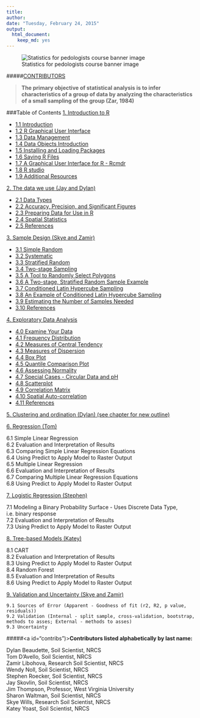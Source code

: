 ---
title: 
author:
date: "Tuesday, February 24, 2015"
output:
  html_document:
    keep_md: yes
---
![Statistics for pedologists course banner image](chapters/1_introduction/figure/logo.jpg)  

#####[CONTRIBUTORS](#contribs)

> **The primary objective of statistical analysis is to infer characteristics of a group of data by analyzing the characteristics of a small sampling of the group (Zar, 1984)**


 
###Table of Contents
<a href="chapters/1_introduction/1_introduction.Rmd#">1. Introduction to R</a>  

 * <a href="chapters/1_introduction/1_introduction.Rmd#intro">1.1 Introduction</a>    
 * <a href="chapters/1_introduction/1_introduction.Rmd#gui">1.2 R Graphical User Interface</a>  
 * <a href="chapters/1_introduction/1_introduction.Rmd#datamanagement">1.3 Data Management</a>  
 * <a href="chapters/1_introduction/1_introduction.Rmd#dataobjects">1.4 Data Objects Introduction</a>  
 * <a href="chapters/1_introduction/1_introduction.Rmd.#packages">1.5 Installing and Loading Packages</a>  
 * <a href="chapters/1_introduction/1_introduction.Rmd#saving">1.6 Saving R Files</a>  
 * <a href="chapters/1_introduction/1_introduction.Rmd#cmdr">1.7 A Graphical User Interface for R - Rcmdr</a>    
 * <a href="chapters/1_introduction/1_introduction.Rmd#studio">1.8 R studio</a> 
 * <a href="chapters/1_introduction/1_introduction.Rmd#additional">1.9 Additional Resources</a>   

<a href="chapters/2_data/2_data.Rmd">2. The data we use (Jay and Dylan)</a>  

 *  <a href="chapters/2_data/2_data.Rmd#datatype">2.1 Data Types</a>    
 *  <a href="chapters/2_data/2_data.Rmd#acc">2.2 Accuracy, Precision, and Significant Figures</a>     
 *  <a href="chapters/2_data/2_data.Rmd#data">2.3 Preparing Data for Use in R</a>   
 * <a href="chapters/2_data/2_data.Rmd#tools">2.4 Spatial Statistics</a>       
 *  <a href="chapters/2_data/2_data.Rmd#ref">2.5 References</a>  

<a href="chapters/3_sampling/3_sampling.Rmd">3. Sample Design (Skye and Zamir)</a>  

 * <a href="chapters/3_sampling/3_sampling.Rmd#rand">3.1 Simple Random</a>  
 * <a href="chapters/3_sampling/3_sampling.Rmd#sys">3.2 Systematic</a>  
 * <a href="chapters/3_sampling/3_sampling.Rmd#strat">3.3 Stratified Random</a>  
 * <a href="chapters/3_sampling/3_sampling.Rmd#two">3.4 Two-stage Sampling</a>  
 * <a href="chapters/3_sampling/3_sampling.Rmd#tools">3.5 A Tool to Randomly Select Polygons</a>  
 * <a href="chapters/3_sampling/3_sampling.Rmd#ex1">3.6 A Two-stage, Stratified Random Sample Example</a>  
 * <a href="chapters/3_sampling/3_sampling.Rmd#clhs">3.7 Conditioned Latin Hypercube Sampling</a>  
 * <a href="chapters/3_sampling/3_sampling.Rmd#ex2">3.8 An Example of Conditioned Latin Hypercube Sampling</a>  
 * <a href="chapters/3_sampling/3_sampling.Rmd#sampnum">3.9 Estimating the Number of Samples Needed</a>  
 * <a href="chapters/3_sampling/3_sampling.Rmd#ref">3.10 References</a>

<a href="chapters/4_exploratory_analysis/4_exploratory_analysis.Rmd">4. Exploratory Data Analysis</a>  

 * <a href="chapters/4_exploratory_analysis/4_exploratory_analysis.Rmd#exam">  4.0 Examine Your Data</a>
 * <a href="chapters/4_exploratory_analysis/4_exploratory_analysis.Rmd#freq">  4.1 Frequency Distribution</a>   	
 * <a href="chapters/4_exploratory_analysis/4_exploratory_analysis.Rmd#cent">  4.2 Measures of Central Tendency</a>      
 * <a href="chapters/4_exploratory_analysis/4_exploratory_analysis.Rmd#disp">  4.3 Measures of Dispersion</a>      
 * <a href="chapters/4_exploratory_analysis/4_exploratory_analysis.Rmd#box">  4.4 Box Plot</a>     
 * <a href="chapters/4_exploratory_analysis/4_exploratory_analysis.Rmd#qq">  4.5 Quantile Comparison Plot</a>     
 * <a href="chapters/4_exploratory_analysis/4_exploratory_analysis.Rmd#norm">  4.6 Assessing Normality</a>     	
 * <a href="chapters/4_exploratory_analysis/4_exploratory_analysis.Rmd#circ">  4.7 Special Cases - Circular Data and pH</a>     
 * <a href="chapters/4_exploratory_analysis/4_exploratory_analysis.Rmd#scat">  4.8 Scatterplot</a>     
 * <a href="chapters/4_exploratory_analysis/4_exploratory_analysis.Rmd#corr">  4.9 Correlation Matrix</a>     
 * <a href="chapters/4_exploratory_analysis/4_exploratory_analysis.Rmd#auto">  4.10 Spatial Auto-correlation</a>    
 * <a href="chapters/4_exploratory_analysis/4_exploratory_analysis.Rmd#ref">  4.11 References</a>   

<a href="http://ncss-tech.github.io/stats_for_soil_survey/clustering_and_ordination.Rmd">5. Clustering and ordination (Dylan)  (see chapter for new outline)</a>

<a href="chapter_6.Rmd">6. Regression (Tom)</a>   

 6.1 Simple Linear Regression  
 6.2 Evaluation and Interpretation of Results  
 6.3 Comparing Simple Linear Regression Equations  
 6.4 Using Predict to Apply Model to Raster Output  
 6.5 Multiple Linear Regression  
 6.6 Evaluation and Interpretation of Results  
 6.7 Comparing Multiple Linear Regression Equations  
 6.8 Using Predict to Apply Model to Raster Output  

<a href="chapters/7_Generalized_linear_models/7_Generalized_linear_models.md">7. Logistic Regression (Stephen)</a>

  7.1 Modeling a Binary Probability Surface - Uses Discrete Data Type, i.e. binary response  
  7.2 Evaluation and Interpretation of Results  
  7.3 Using Predict to Apply Model to Raster Output   

<a href="chapters/8_Tree_models/treemodels.Rmd">8. Tree-based Models (Katey)</a>

  8.1 CART<br>
  8.2 Evaluation and Interpretation of Results <br>
  8.3 Using Predict to Apply Model to Raster Output<br>
  8.4 Random Forest<br>
  8.5 Evaluation and Interpretation of Results<br>
  8.6 Using Predict to Apply Model to Raster Output
    
  
<a href="chapter_9.Rmd">9. Validation and Uncertainty (Skye and Zamir)</a>

	9.1 Sources of Error (Apparent - Goodness of fit (r2, R2, p value, residuals)) 
	9.2 Validation (Internal - split sample, cross-validation, bootstrap, methods to asses; External - methods to asses)
	9.3 Uncertainty
  


#####<a id="contribs")></a>**Contributors listed alphabetically by last name:**  

Dylan Beaudette, Soil Scientist, NRCS  
Tom D'Avello, Soil Scientist, NRCS  
Zamir Libohova, Research Soil Scientist, NRCS  
Wendy Noll, Soil Scientist, NRCS  
Stephen Roecker, Soil Scientist, NRCS  
Jay Skovlin, Soil Scientist, NRCS  
Jim Thompson, Professor, West Virginia University  
Sharon Waltman, Soil Scientist, NRCS  
Skye Wills, Research Soil Scientist, NRCS  
Katey Yoast, Soil Scientist, NRCS  
